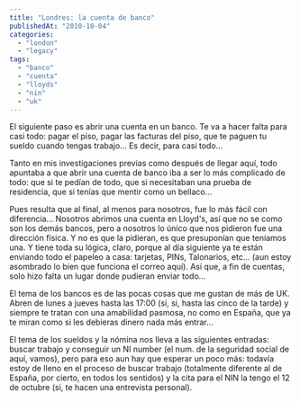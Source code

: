 ```yaml
---
title: "Londres: la cuenta de banco"
publishedAt: "2010-10-04"
categories: 
  - "london"
  - "legacy"
tags: 
  - "banco"
  - "cuenta"
  - "lloyds"
  - "nin"
  - "uk"
---
```


El siguiente paso es abrir una cuenta en un banco. Te va a hacer falta para casi todo: pagar el piso, pagar las facturas del piso, que te paguen tu sueldo cuando tengas trabajo... Es decir, para casi todo...

Tanto en mis investigaciones previas como después de llegar aquí, todo apuntaba a que abrir una cuenta de banco iba a ser lo más complicado de todo: que si te pedían de todo, que si necesitaban una prueba de residencia, que si tenías que mentir como un bellaco...

Pues resulta que al final, al menos para nosotros, fue lo más fácil con diferencia... Nosotros abrimos una cuenta en Lloyd's, así que no se como son los demás bancos, pero a nosotros lo único que nos pidieron fue una dirección física. Y no es que la pidieran, es que presuponían que teníamos una. Y tiene toda su lógica, claro, porque al día siguiente ya te están enviando todo el papeleo a casa: tarjetas, PINs, Talonarios, etc... (aun estoy asombrado lo bien que funciona el correo aquí). Así que, a fin de cuentas, solo hizo falta un lugar donde pudieran enviar todo...

El tema de los bancos es de las pocas cosas que me gustan de más de UK. Abren de lunes a jueves hasta las 17:00 (si, si, hasta las cinco de la tarde) y siempre te tratan con una amabilidad pasmosa, no como en España, que ya te miran como si les debieras dinero nada más entrar...

El tema de los sueldos y la nómina nos lleva a las siguientes entradas: buscar trabajo y conseguir un NI number (el num. de la seguridad social de aquí, vamos), pero para eso aun hay que esperar un poco más: todavía estoy de lleno en el proceso de buscar trabajo (totalmente diferente al de España, por cierto, en todos los sentidos) y la cita para el NIN la tengo el 12 de octubre (si, te hacen una entrevista personal).
